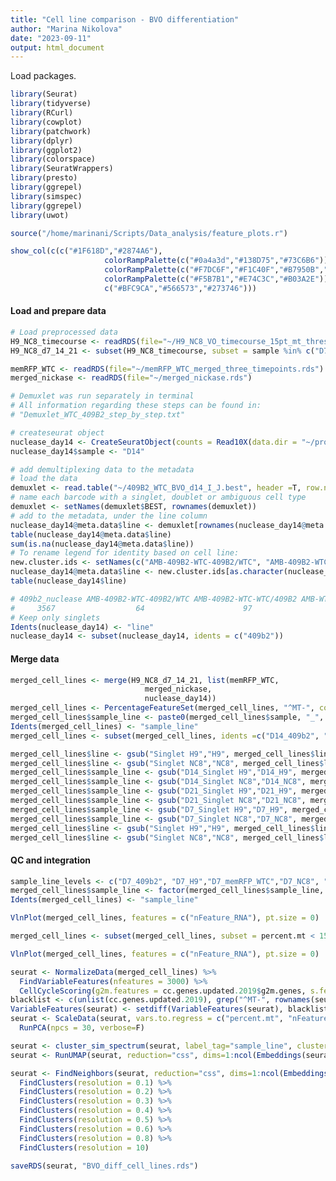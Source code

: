 ```yaml
---
title: "Cell line comparison - BVO differentiation"
author: "Marina Nikolova"
date: "2023-09-11"
output: html_document
---
```


Load packages.
```r

library(Seurat)
library(tidyverse)
library(RCurl)
library(cowplot)
library(patchwork)
library(dplyr)
library(ggplot2)
library(colorspace)
library(SeuratWrappers)
library(presto)
library(ggrepel)
library(simspec)
library(ggrepel)
library(uwot)

source("/home/marinani/Scripts/Data_analysis/feature_plots.r")

show_col(c(c("#1F618D","#2874A6"),
                     colorRampPalette(c("#0a4a3d","#138D75","#73C6B6"))(5),
                     colorRampPalette(c("#F7DC6F","#F1C40F","#B7950B","#876e08"))(5),
                     colorRampPalette(c("#F5B7B1","#E74C3C","#B03A2E"))(4), 
                     c("#BFC9CA","#566573","#273746")))

```

#### Load and prepare data

```r

# Load preprocessed data
H9_NC8_timecourse <- readRDS(file="~/H9_NC8_VO_timecourse_15pt_mt_threshold.rds")
H9_NC8_d7_14_21 <- subset(H9_NC8_timecourse, subset = sample %in% c("D7", "D14", "D21"))

memRFP_WTC <- readRDS(file="~/memRFP_WTC_merged_three_timepoints.rds")
merged_nickase <- readRDS(file="~/merged_nickase.rds")

```

```r

# Demuxlet was run separately in terminal
# All information regarding these steps can be found in:
# "Demuxlet_WTC_409B2_step_by_step.txt"

# createseurat object
nuclease_day14 <- CreateSeuratObject(counts = Read10X(data.dir = "~/processed/I_J_d14/outs/filtered_feature_bc_matrix"), project = "nuclease_day14", min.cells = 3, min.features = 500)
nuclease_day14$sample <- "D14"

# add demultiplexing data to the metadata
# load the data
demuxlet <- read.table("~/409B2_WTC_BVO_d14_I_J.best", header =T, row.names=1, stringsAsFactors=F)
# name each barcode with a singlet, doublet or ambiguous cell type
demuxlet <- setNames(demuxlet$BEST, rownames(demuxlet))
# add to the metadata, under the line column
nuclease_day14@meta.data$line <- demuxlet[rownames(nuclease_day14@meta.data)]
table(nuclease_day14@meta.data$line)
sum(is.na(nuclease_day14@meta.data$line))
# To rename legend for identity based on cell line:
new.cluster.ids <- setNames(c("AMB-409B2-WTC-409B2/WTC", "AMB-409B2-WTC-WTC/409B2", "AMB-WTC-409B2-409B2/WTC", "AMB-WTC-409B2-WTC/409B2", "DBL-409B2-WTC-0.500", "DBL-WTC-409B2-0.500", "409b2", "WTC"), sort(unique(nuclease_day14@meta.data$line)))
nuclease_day14@meta.data$line <- new.cluster.ids[as.character(nuclease_day14@meta.data$line)]
table(nuclease_day14$line)

# 409b2_nuclease AMB-409B2-WTC-409B2/WTC AMB-409B2-WTC-WTC/409B2 AMB-WTC-409B2-409B2/WTC AMB-WTC-409B2-WTC/409B2     DBL-409B2-WTC-0.500     DBL-WTC-409B2-0.500         WTC 
#     3567                  64                      97                       3                       1                       52                       11                 493 
# Keep only singlets
Idents(nuclease_day14) <- "line"
nuclease_day14 <- subset(nuclease_day14, idents = c("409b2")) 

```

#### Merge data
```r

merged_cell_lines <- merge(H9_NC8_d7_14_21, list(memRFP_WTC, 
                              merged_nickase, 
                              nuclease_day14))
merged_cell_lines <- PercentageFeatureSet(merged_cell_lines, "^MT-", col.name = "percent.mt")
merged_cell_lines$sample_line <- paste0(merged_cell_lines$sample, "_", merged_cell_lines$line)
Idents(merged_cell_lines) <- "sample_line"
merged_cell_lines <- subset(merged_cell_lines, idents =c("D14_409b2", "D14_memRFP_WTC", "D14_Singlet H9", "D14_Singlet NC8", "D14_memRFP_WTC", "D21_409b2", "D21_memRFP_WTC", "D21_Singlet H9", "D21_Singlet NC8", "D7_409b2", "D7_memRFP_WTC", "D7_Singlet H9", "D7_Singlet NC8"))

merged_cell_lines$line <- gsub("Singlet H9","H9", merged_cell_lines$line)
merged_cell_lines$line <- gsub("Singlet NC8","NC8", merged_cell_lines$line)
merged_cell_lines$sample_line <- gsub("D14_Singlet H9","D14_H9", merged_cell_lines$sample_line)
merged_cell_lines$sample_line <- gsub("D14_Singlet NC8","D14_NC8", merged_cell_lines$sample_line)
merged_cell_lines$sample_line <- gsub("D21_Singlet H9","D21_H9", merged_cell_lines$sample_line)
merged_cell_lines$sample_line <- gsub("D21_Singlet NC8","D21_NC8", merged_cell_lines$sample_line)
merged_cell_lines$sample_line <- gsub("D7_Singlet H9","D7_H9", merged_cell_lines$sample_line)
merged_cell_lines$sample_line <- gsub("D7_Singlet NC8","D7_NC8", merged_cell_lines$sample_line)
merged_cell_lines$line <- gsub("Singlet H9","H9", merged_cell_lines$line)
merged_cell_lines$line <- gsub("Singlet NC8","NC8", merged_cell_lines$line)

```

#### QC and integration
```r

sample_line_levels <- c("D7_409b2", "D7_H9","D7_memRFP_WTC","D7_NC8", "D14_409b2", "D14_H9", "D14_memRFP_WTC", "D14_NC8", "D21_409b2", "D21_H9","D21_memRFP_WTC","D21_NC8")
merged_cell_lines$sample_line <- factor(merged_cell_lines$sample_line, levels = sample_line_levels)
Idents(merged_cell_lines) <- "sample_line"

VlnPlot(merged_cell_lines, features = c("nFeature_RNA"), pt.size = 0) | VlnPlot(merged_cell_lines, features = c("nCount_RNA"), pt.size = 0) | VlnPlot(merged_cell_lines, features = c("percent.mt"), pt.size = 0)

```

```r

merged_cell_lines <- subset(merged_cell_lines, subset = percent.mt < 15)

```

```r

VlnPlot(merged_cell_lines, features = c("nFeature_RNA"), pt.size = 0) |VlnPlot(merged_cell_lines, features = c("nCount_RNA"), pt.size = 0) | VlnPlot(merged_cell_lines, features = c("percent.mt"), pt.size = 0)

```

```r

seurat <- NormalizeData(merged_cell_lines) %>%
  FindVariableFeatures(nfeatures = 3000) %>%
  CellCycleScoring(g2m.features = cc.genes.updated.2019$g2m.genes, s.features = cc.genes.updated.2019$s.genes)
blacklist <- c(unlist(cc.genes.updated.2019), grep("^MT-", rownames(seurat), value=T), read.table("~/Databases/Gene_lists/RPgenes_bak.txt")[,1])
VariableFeatures(seurat) <- setdiff(VariableFeatures(seurat), blacklist)
seurat <- ScaleData(seurat, vars.to.regress = c("percent.mt", "nFeature_RNA")) %>%
  RunPCA(npcs = 30, verbose=F) 

seurat <- cluster_sim_spectrum(seurat, label_tag="sample_line", cluster_resolution = 1)
seurat <- RunUMAP(seurat, reduction="css", dims=1:ncol(Embeddings(seurat,"css")), reduction.name="umap_css", reduction.key="UMAPCSS_", seed = 46)

seurat <- FindNeighbors(seurat, reduction="css", dims=1:ncol(Embeddings(seurat,"css"))) %>%
  FindClusters(resolution = 0.1) %>%
  FindClusters(resolution = 0.2) %>%
  FindClusters(resolution = 0.3) %>%
  FindClusters(resolution = 0.4) %>%
  FindClusters(resolution = 0.5) %>%
  FindClusters(resolution = 0.6) %>%
  FindClusters(resolution = 0.8) %>%
  FindClusters(resolution = 10)

```

```r

saveRDS(seurat, "BVO_diff_cell_lines.rds")

```


